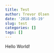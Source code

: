 ```yaml
---
title: Test
author: Trevor Olsen
date: '2018-05-19'
slug: test
categories: []
tags: []
---
```


Hello World!